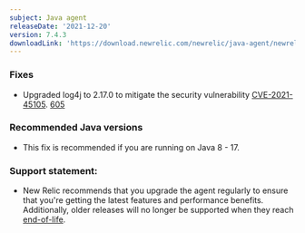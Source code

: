 ```yaml
---
subject: Java agent
releaseDate: '2021-12-20'
version: 7.4.3
downloadLink: 'https://download.newrelic.com/newrelic/java-agent/newrelic-agent/7.4.3/'
---
```


### Fixes

* Upgraded log4j to 2.17.0 to mitigate the security vulnerability [CVE-2021-45105](https://github.com/advisories/GHSA-p6xc-xr62-6r2g). [605](https://github.com/newrelic/newrelic-java-agent/issues/605)

### Recommended Java versions

* This fix is recommended if you are running on Java 8 - 17.

### Support statement:

* New Relic recommends that you upgrade the agent regularly to ensure that you're getting the latest features and
  performance benefits. Additionally, older releases will no longer be supported when they reach
  [end-of-life](https://docs.newrelic.com/docs/using-new-relic/cross-product-functions/install-configure/notification-changes-new-relic-saas-features-distributed-software/).
